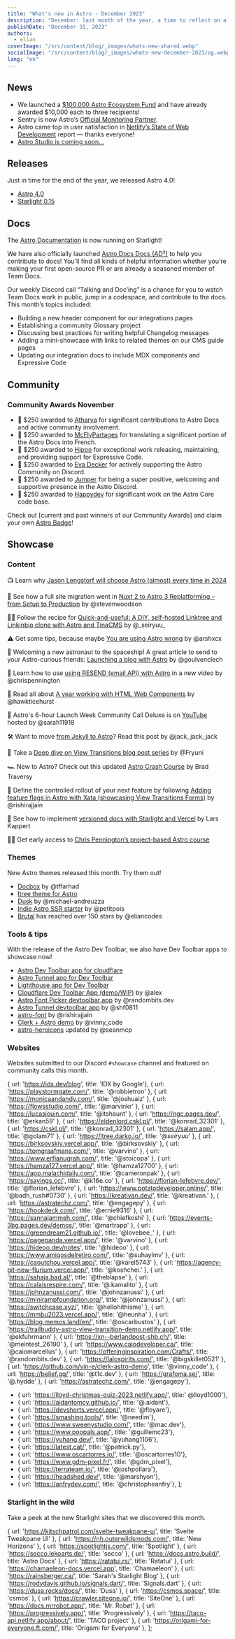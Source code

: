 ```yaml
---
title: "What's new in Astro - December 2023"
description: "December: last month of the year, a time to reflect on all the amazing things we've shipped, including Astro 4.0!"
publishDate: "December 31, 2023"
authors:
  - elian
coverImage: "/src/content/blog/_images/whats-new-shared.webp"
socialImage: "/src/content/blog/_images/whats-new-december-2023/og.webp"
lang: "en"
---
```


## News

- We launched a [$100,000 Astro Ecosystem Fund](https://astro.build/blog/astro-ecosystem-fund/) and have already awarded $10,000 each to three recipients!
- Sentry is now Astro’s [Official Monitoring Partner](https://astro.build/blog/sentry-official-monitoring-partner/).
- Astro came top in user satisfaction in [Netlify’s State of Web Development](<https://www.netlify.com/resources/ebooks/the-state-of-web-development-2023/>) report — thanks everyone!
- [Astro Studio is coming soon…](https://twitter.com/astrodotbuild/status/1733199595231199584)

## Releases

Just in time for the end of the year, we released Astro 4.0!

- [Astro 4.0](/blog/astro-4/)
- [Starlight 0.15](https://github.com/withastro/starlight/releases/tag/%40astrojs%2Fstarlight%400.15.0)

## Docs

The [Astro Documentation](https://docs.astro.build) is now running on Starlight!

We have also officially launched [Astro Docs Docs (AD²)](https://contribute.docs.astro.build) to help you contribute to docs! You'll find all kinds of helpful information whether you're making your first open-source PR or are already a seasoned member of Team Docs.

Our weekly Discord call “Talking and Doc’ing” is a chance for you to watch Team Docs work in public, jump in a codespace, and contribute to the docs. This month’s topics included:

- Building a new header component for our integrations pages
- Establishing a community Glossary project
- Discussing best practices for writing helpful Changelog messages
- Adding a mini-showcase with links to related themes on our CMS guide pages
- Updating our integration docs to include MDX components and Expressive Code

## Community

### Community Awards November

- 🌟 $250 awarded to [Atharva](https://astro.badg.es/contributor/at-the-vr/) for significant contributions to Astro Docs and active community involvement.
- 🥳 $250 awarded to [McFlyPartages](https://astro.badg.es/contributor/McFlyPartages/) for translating a significant portion of the Astro Docs into French.
- 🎉 $250 awarded to [Hippo](https://astro.badg.es/contributor/hippotastic/) for exceptional work releasing, maintaining, and providing support for Expressive Code.
- 🍾 $250 awarded to [Eva Decker](https://astro.badg.es/contributor/evadecker/) for actively supporting the Astro Community on Discord.
- 🎊 $250 awarded to [Jumper](https://astro.badg.es/contributor/jdtjenkins/) for being a super positive, welcoming and supportive presence in the Astro Discord.
- 🎁 $250 awarded to [Happydev](https://astro.badg.es/contributor/MoustaphaDev/) for significant work on the Astro Core code base.

Check out [current and past winners of our Community Awards] and claim your own [Astro Badge](https://astro.badg.es/contributors/)!

## Showcase

### Content

📺 Learn why [Jason Lengstorf will choose Astro (almost) every time in 2024](https://youtu.be/kssIEqSJeMI?si=g9Yg6MVpT2kB4Gqf)

🚉  See how a full site migration went in [Nuxt 2 to Astro 3 Replatforming – from Setup to Production](https://stevenwoodson.com/blog/replatforming-from-nuxtjs-2-to-astro/) by @stevenwoodson

🧑‍🍳 Follow the recipe for [Quick-and-useful: A DIY, self-hosted Linktree and Linkinbio clone with Astro and TinaCMS](https://darko.io/posts/linktree-and-linkinbio-clone-with-astro-and-tinacms/) by @\_seiryuu\_

⚠️ Get some tips, because maybe [You are using Astro wrong](https://arshx.substack.com/p/you-are-using-astro-wrong-a-survival) by @arshxcx

🚀 Welcoming a new astronaut to the spaceship! A great article to send to your Astro-curious friends: [Launching a blog with Astro](https://goulven-clech.dev/2023/launching-blog-astro) by @goulvenclech

📧 Learn how to use [using RESEND (email API) with Astro](https://www.youtube.com/watch?v=HyDwVN1AFwY&t=2s) in a new video by @chrispennington

🎉 Read all about [A year working with HTML Web Components](https://hawkticehurst.com/writing/a-year-working-with-html-web-components/) by @hawkticehurst

👀 Astro's 6-hour Launch Week Community Call Deluxe is on [YouTube](https://www.youtube.com/watch?v=VqfzAkI4AkY) hosted by @sarah11918 

🛠️ Want to move [from Jekyll to Astro](https://jackcarey.co.uk/posts/astro-rewrite/)? Read this post by @jack_jack_jack

🤿 Take a [Deep dive on View Transitions blog post series](https://fryuni.dev/deep-dive/astro-view-transitions/) by @Fryuni

🏎️ New to Astro? Check out this updated [Astro Crash Course](https://www.youtube.com/watch?v=XoIHKO6AkoM) by Brad Traversy

🏁 Define the controlled rollout of your next feature by following [Adding feature flags in Astro with Xata (showcasing View Transitions Forms)](https://xata.io/blog/feature-flags-tutorial) by @rishirajjain

📄 See how to implement [versioned docs with Starlight and Vercel](https://www.webpro.nl/scraps/versioned-docs-with-starlight-and-vercel) by Lars Kappert

🧑‍🎓 Get early access to [Chris Pennington’s project-based Astro course](https://learnastro.dev/)

### Themes

New Astro themes released this month. Try them out!

- [Docbox](https://docbox-astro.vercel.app/) by @tffarhad
- [ltree theme for Astro](https://github.com/DBozhinovski/astro-theme-ltree)
- [Dusk](https://lexingtonthemes.com/info/dusk/) by @michael-andreuzza
- [Indie Astro SSR starter](https://petitpois.gumroad.com/l/indie-astro/6n6943w) by @petitpois
- [Brutal](https://brutal.elian.codes) has reached over 150 stars by @eliancodes

### Tools & tips

With the release of the Astro Dev Toolbar, we also have Dev Toolbar apps to showcase now!

- [Astro Dev Toolbar app for cloudflare](https://github.com/alexanderniebuhr/astro-cf-dev-toolbar-app-demo)
- [Astro Tunnel app for Dev Toolbar](https://www.npmjs.com/package/astro-tunnel)
- [Lighthouse app for Dev Toolbar](https://github.com/buk0vec/astro-lighthouse/tree/main)
- [Cloudflare Dev Toolbar App (demo/WIP)](https://github.com/alexanderniebuhr/astro-cf-dev-toolbar-app-demo) by @alex
- [Astro Font Picker devtoolbar app](https://github.com/randombits-dev/astro-font-picker) by @randombits.dev
- [Astro Tunnel devtoolbar app](https://www.npmjs.com/package/astro-tunnel) by @shf0811
- [astro-font](https://github.com/rishi-raj-jain/astro-font) by @rishirajjain
- [Clerk + Astro demo](https://github.com/vin-e/clerk-astro-demo) by @vinny_code
- [astro-heroicons](https://github.com/SeanMcP/astro-heroicons) updated by @seanmcp

### Websites

Websites submitted to our Discord `#showcase` channel and featured on community calls this month.


  { url: 'https://idx.dev/blog', title: 'IDX by Google'},
  { url: 'https://playstormgate.com/', title: '@robbietron' },
  { url: 'https://monicaandandy.com/', title: '@joshuaiz' },
  { url: 'https://flowsstudio.com/', title: '@marvinkr' },
  { url: 'https://lucasjouin.com/', title: '@itshaunt' },
  { url: 'https://ngc.pages.dev/', title: '@erkan59' },
  { url: 'https://eldenlord.cskl.pl/', title: '@konrad_32301' },
  { url: 'https://cskl.pl/', title: '@konrad_32301' },
  { url: 'https://salam.app/', title: '@golam71' },
  { url: 'https://ltree.darko.io/', title: '@_seiryuu_' },
  { url: 'https://birksovskiy.vercel.app/', title: '@birksovskiy' },
  { url: 'https://tomgraafmans.com/', title: '@varvino' },
  { url: 'https://www.erfianugrah.com/', title: '@stoicopa' },
  { url: 'https://hamza127.vercel.app/', title: '@hamza12700' },
  { url: 'https://app.malachidaily.com/', title: '@cameronpak' },
  { url: 'https://sayings.cc/', title: '@k16e.co' },
  { url: 'https://florian-lefebvre.dev/', title: '@florian_lefebvre' },
  { url: 'https://www.potatodeveloper.online/', title: '@badh_rush#0730' },
  { url: 'https://kreativan.dev/', title: '@kreativan.' },
  { url: 'https://astratechz.com/', title: '@engagepy' },
  { url: 'https://hookdeck.com/', title: '@ernie9316' },
  { url: 'https://sannajammeh.com/', title: '@chiefkoshi' },
  { url: 'https://events-3bg.pages.dev/demos/', title: '@martrapp' },
  { url: 'https://greendream21.github.io/', title: '@lovebee_' },
  { url: 'https://pagepanda.vercel.app/', title: '@varvino' },
  { url: 'https://hideoo.dev/notes', title: '@hideoo' },
  { url: 'https://www.amigosdelretiro.com/', title: '@suhaylmv' },
  { url: 'https://caoutchou.vercel.app/', title: '@karel5743' },
  { url: 'https://agency-git-new-flurium.vercel.app/', title: '@koshchei.' },
  { url: 'https://sahaja.bad.al/', title: '@theblapse' },
  { url: 'https://calaisrespire.com/', title: '@.kamalito' },
  { url: 'https://johnzanussi.com/', title: '@johnzanussi' },
  { url: 'https://minirampfoundation.org/', title: '@johnzanussi' },
  { url: 'https://switchcase.xyz/', title: '@hellohithisme' },
  { url: 'https://mmbu2023.vercel.app/', title: '@heunha' },
  { url: 'https://blog.memos.land/en/', title: '@oscarbustos' },
  { url: 'https://trailbuddy-astro-view-transition-demo.netlify.app/', title: '@ekfuhrmann' },
  { url: 'https://xn--berlandpost-shb.ch/', title: '@meintest_26190' },
  { url: 'https://www.caiodeveloper.ca/', title: '@caiomarcellus' },
  { url: 'https://offeringinspiration.com/Crafts/', title: '@randombits.dev' },
  { url: 'https://lalospirits.com/', title: '@bigskillet0521' },
  { url: 'https://github.com/vin-e/clerk-astro-demo', title: '@vinny_code' },
  { url: 'https://belief.gg/', title: '@t1c.dev' },
  { url: 'https://grafoma.se/', title: '@.hydde' },
  { url: 'https://astratechz.com/', title: '@engagepy'},
- { url: 'https://lloyd-christmas-quiz-2023.netlify.app/', title:' @lloyd1000'},
- { url: 'https://aidantomcy.github.io/', title: '@.aidant'},
- { url: 'https://devshorts.vercel.app/', title: '@floyare'},
- { url: 'https://smashing.tools/', title: '@needim'},
- { url: 'https://www.sweenystudio.com/', title: '@mac.dev'},
- { url: 'https://www.poopals.app/', title: '@guillemc23'},
- { url: 'https://yuhang.dev/', title: '@yuhang1106'},
- { url: 'https://latest.cat/', title: '@patrick.py'},
- { url: 'https://www.oscartorres.io/', title: '@oscartorres10'},
- { url: 'https://www.gdm-pixel.fr/', title: '@gdm_pixel'},
- { url: 'https://terrateam.io/', title: '@joshpollara'},
- { url: 'https://headshed.dev/', title: '@marshyon'},
- { url: 'https://anfrydev.com/', title: '@christopheanfry'},
];

<ShowcaseGrid items={sites} />

### Starlight in the wild

Take a peek at the new Starlight sites that we discovered this month.

  { url: 'https://kitschpatrol.com/svelte-tweakpane-ui', title: 'Svelte Tweakpane UI' },
  { url: 'https://nh.outerwildsmods.com/', title: 'New Horizons' },
  { url: 'https://spotlightjs.com/', title: 'Spotlight' },
  { url: 'https://secco.lekoarts.de/', title: 'secco' },
  { url: 'https://docs.astro.build/', title: 'Astro Docs' },
  { url: 'https://ratatui.rs/', title: 'Ratatui' },
  { url: 'https://chamaeleon-docs.vercel.app', title: 'Chamaeleon' },
  { url: 'https://rainsberger.ca/', title: 'Sarah\'s Starlight Blog' },
  { url: 'https://rodydavis.github.io/signals.dart/', title: 'Signals.dart' },
  { url: 'https://dusa.rocks/docs/', title: 'Dusa' },
  { url: 'https://csmos.space/', title: 'csmos' },
  { url: 'https://crawler.siteone.io/', title: 'SiteOne' },
  { url: 'https://docs.mrrobot.app/', title: 'Mr. Robøt' },
  { url: 'https://progressively.app/', title: 'Progressively' },
  { url: 'https://taco-api.netlify.app/about/', title: 'TACO project' },
  { url: 'https://origami-for-everyone.ft.com/', title: 'Origami for Everyone' },
];

<ShowcaseGrid items={starlightSites} />
